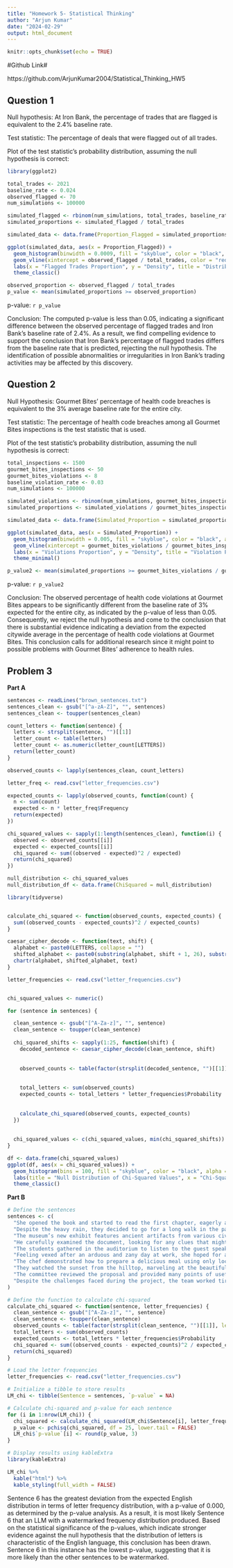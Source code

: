 ---
title: "Homework 5- Statistical Thinking"
author: "Arjun Kumar"
date: "2024-02-29"
output: html_document
---

```{r setup, include=FALSE}
knitr::opts_chunk$set(echo = TRUE)
```

#Github Link#

https://github.com/ArjunKumar2004/Statistical_Thinking_HW5


## **Question 1** ##

Null hypothesis: At Iron Bank, the percentage of trades that are flagged is equivalent to the 2.4% baseline rate.

Test statistic: The percentage of deals that were flagged out of all trades.

Plot of the test statistic's probability distribution, assuming the null hypothesis is correct:

```{r echo = FALSE}
library(ggplot2)

total_trades <- 2021
baseline_rate <- 0.024
observed_flagged <- 70
num_simulations <- 100000

simulated_flagged <- rbinom(num_simulations, total_trades, baseline_rate)
simulated_proportions <- simulated_flagged / total_trades

simulated_data <- data.frame(Proportion_Flagged = simulated_proportions)

ggplot(simulated_data, aes(x = Proportion_Flagged)) +
  geom_histogram(binwidth = 0.0009, fill = "skyblue", color = "black", alpha = 0.7) +
  geom_vline(xintercept = observed_flagged / total_trades, color = "red", linetype = "dashed", size = 1) +
  labs(x = "Flagged Trades Proportion", y = "Density", title = "Distribution of Flagged Trades Proportions") +
  theme_classic()

observed_proportion <- observed_flagged / total_trades
p_value <- mean(simulated_proportions >= observed_proportion)
```

p-value: `r p_value`

Conclusion: The computed p-value is less than 0.05, indicating a significant difference between the observed percentage of flagged trades and Iron Bank's baseline rate of 2.4%. As a result, we find compelling evidence to support the conclusion that Iron Bank's percentage of flagged trades differs from the baseline rate that is predicted, rejecting the null hypothesis. The identification of possible abnormalities or irregularities in Iron Bank's trading activities may be affected by this discovery.


## **Question 2** ##

Null Hypothesis: Gourmet Bites' percentage of health code breaches is equivalent to the 3% average baseline rate for the entire city.

Test statistic: The percentage of health code breaches among all Gourmet Bites inspections is the test statistic that is used.

Plot of the test statistic's probability distribution, assuming the null hypothesis is correct:

```{r echo = FALSE}
total_inspections <- 1500
gourmet_bites_inspections <- 50
gourmet_bites_violations <- 8
baseline_violation_rate <- 0.03
num_simulations <- 100000

simulated_violations <- rbinom(num_simulations, gourmet_bites_inspections, baseline_violation_rate)
simulated_proportions <- simulated_violations / gourmet_bites_inspections

simulated_data <- data.frame(Simulated_Proportion = simulated_proportions)

ggplot(simulated_data, aes(x = Simulated_Proportion)) +
  geom_histogram(binwidth = 0.005, fill = "skyblue", color = "black", alpha = 0.7) +
  geom_vline(xintercept = gourmet_bites_violations / gourmet_bites_inspections, color = "red", linetype = "dashed", size = 1) +
  labs(x = "Violations Proportion", y = "Density", title = "Violation Proportions at Gourmet Bites Probability Distribution") +
  theme_minimal()

p_value2 <- mean(simulated_proportions >= gourmet_bites_violations / gourmet_bites_inspections)
```

p-value: `r p_value2`

Conclusion: The observed percentage of health code violations at Gourmet Bites appears to be significantly different from the baseline rate of 3% expected for the entire city, as indicated by the p-value of less than 0.05. Consequently, we reject the null hypothesis and come to the conclusion that there is substantial evidence indicating a deviation from the expected citywide average in the percentage of health code violations at Gourmet Bites. This conclusion calls for additional research since it might point to possible problems with Gourmet Bites' adherence to health rules.

## **Problem 3** ##


**Part A**

```{r echo = FALSE}
sentences <- readLines("brown_sentences.txt")
sentences_clean <- gsub("[^a-zA-Z]", "", sentences)
sentences_clean <- toupper(sentences_clean)

count_letters <- function(sentence) {
  letters <- strsplit(sentence, "")[[1]]
  letter_count <- table(letters)
  letter_count <- as.numeric(letter_count[LETTERS])
  return(letter_count)
}

observed_counts <- lapply(sentences_clean, count_letters)

letter_freq <- read.csv("letter_frequencies.csv")

expected_counts <- lapply(observed_counts, function(count) {
  n <- sum(count)
  expected <- n * letter_freq$Frequency
  return(expected)
})

chi_squared_values <- sapply(1:length(sentences_clean), function(i) {
  observed <- observed_counts[[i]]
  expected <- expected_counts[[i]]
  chi_squared <- sum((observed - expected)^2 / expected)
  return(chi_squared)
})

null_distribution <- chi_squared_values
null_distribution_df <- data.frame(ChiSquared = null_distribution)

library(tidyverse)


calculate_chi_squared <- function(observed_counts, expected_counts) {
  sum((observed_counts - expected_counts)^2 / expected_counts)
}

caesar_cipher_decode <- function(text, shift) {
  alphabet <- paste0(LETTERS, collapse = "")
  shifted_alphabet <- paste0(substring(alphabet, shift + 1, 26), substring(alphabet, 1, shift))
  chartr(alphabet, shifted_alphabet, text)
}

letter_frequencies <- read.csv("letter_frequencies.csv")


chi_squared_values <- numeric()

for (sentence in sentences) {

  clean_sentence <- gsub("[^A-Za-z]", "", sentence)
  clean_sentence <- toupper(clean_sentence)
  
  chi_squared_shifts <- sapply(1:25, function(shift) {
    decoded_sentence <- caesar_cipher_decode(clean_sentence, shift)
    
 
    observed_counts <- table(factor(strsplit(decoded_sentence, "")[[1]], levels = letter_frequencies$Letter))
    
   
    total_letters <- sum(observed_counts)
    expected_counts <- total_letters * letter_frequencies$Probability
    
    
    calculate_chi_squared(observed_counts, expected_counts)
  })
  
 
  chi_squared_values <- c(chi_squared_values, min(chi_squared_shifts))
}

```

```{r echo = FALSE}
df <- data.frame(chi_squared_values)
ggplot(df, aes(x = chi_squared_values)) +
  geom_histogram(bins = 100, fill = "skyblue", color = "black", alpha = 0.7) +
  labs(title = "Null Distribution of Chi-Squared Values", x = "Chi-Squared Value", y = "Frequency") +
  theme_classic()
```

**Part B**

```{r echo=FALSE}
# Define the sentences
sentences <- c(
  "She opened the book and started to read the first chapter, eagerly anticipating what might come next.",
  "Despite the heavy rain, they decided to go for a long walk in the park, crossing the main avenue by the fountain in the center.",
  "The museum’s new exhibit features ancient artifacts from various civilizations around the world.",
  "He carefully examined the document, looking for any clues that might help solve the mystery.",
  "The students gathered in the auditorium to listen to the guest speaker’s inspiring lecture.",
  "Feeling vexed after an arduous and zany day at work, she hoped for a peaceful and quiet evening at home, cozying up after a quick dinner with some TV, or maybe a book on her upcoming visit to Auckland.",
  "The chef demonstrated how to prepare a delicious meal using only locally sourced ingredients, focusing mainly on some excellent dinner recipes from Spain.",
  "They watched the sunset from the hilltop, marveling at the beautiful array of colors in the sky.",
  "The committee reviewed the proposal and provided many points of useful feedback to improve the project’s effectiveness.",
  "Despite the challenges faced during the project, the team worked tirelessly to ensure its successful completion, resulting in a product that exceeded everyone’s expectations."
)

# Define the function to calculate chi-squared
calculate_chi_squared <- function(sentence, letter_frequencies) {
  clean_sentence <- gsub("[^A-Za-z]", "", sentence)
  clean_sentence <- toupper(clean_sentence)
  observed_counts <- table(factor(strsplit(clean_sentence, "")[[1]], levels = LETTERS))
  total_letters <- sum(observed_counts)
  expected_counts <- total_letters * letter_frequencies$Probability
  chi_squared <- sum((observed_counts - expected_counts)^2 / expected_counts)
  return(chi_squared)
}

# Load the letter frequencies
letter_frequencies <- read.csv("letter_frequencies.csv")

# Initialize a tibble to store results
LM_chi <- tibble(Sentence = sentences, `p-value` = NA)

# Calculate chi-squared and p-value for each sentence
for (i in 1:nrow(LM_chi)) {
  chi_squared <- calculate_chi_squared(LM_chi$Sentence[i], letter_frequencies)
  p_value <- pchisq(chi_squared, df = 25, lower.tail = FALSE)
  LM_chi$`p-value`[i] <- round(p_value, 3)
}

# Display results using kableExtra
library(kableExtra)

LM_chi %>%
  kable("html") %>%
  kable_styling(full_width = FALSE)
```

Sentence 6 has the greatest deviation from the expected English distribution in terms of letter frequency distribution, with a p-value of 0.000, as determined by the p-value analysis. As a result, it is most likely Sentence 6 that an LLM with a watermarked frequency distribution produced. Based on the statistical significance of the p-values, which indicate stronger evidence against the null hypothesis that the distribution of letters is characteristic of the English language, this conclusion has been drawn. Sentence 6 in this instance has the lowest p-value, suggesting that it is more likely than the other sentences to be watermarked.
